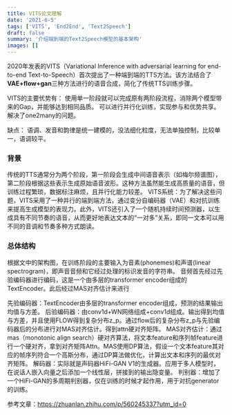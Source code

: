 ```yaml
---
title: VITS论文理解
date: '2021-6-5'
tags: ['VITS', 'End2End', 'Text2Speech']
draft: false
summary: '介绍端到端的Text2Speech模型的基本架构'
images: []
---
```


2020年发表的VITS（Variational Inference with adversarial learning for end-to-end Text-to-Speech）首次提出了一种端到端的TTS方法。该方法结合了**VAE+flow+gan**三种方法进行的语音合成，简化了传统TTS训练步骤。

VITS的主要优势有：
使用单一阶段就可以完成原有两阶段流程，消除两个模型带来的Gap，并能够达到相同品质。
可以进行并行化训练，实现参与和优势共享。
解决了one2many的问题。

缺点：
语调、发音和韵律是统一建模的，没法细化粒度，无法单独控制，比较单一，语调较平。


### 背景

传统的TTS通常分为两个阶段，第一阶段会生成中间语音表示（如梅尔频谱图），第二阶段根据这些表示生成原始语音波形。这种方法虽然能生成高质量的语音，但训练过程繁琐，数据标注麻烦，且并行化能力较差。
VITS系统：为了解决这些问题，VITS采用了一种并行的端到端方法，通过变分自编码器（VAE）和对抗训练来提高生成模型的表现力。此外，VITS还引入了一个随机持续时间预测器，以生成具有不同节奏的语音，从而更好地表达文本的“一对多”关系，即同一文本可以用不同的音调和节奏多种方式朗读。



### 总体结构

根据文中的架构图，在训练阶段的主要输入为音素(phonemes)和声谱(linear spectrogram)，即声音音频和它经过处理的标识发音的字符串。
音频首先经过先验编码器进行编码，这是一个由多层的transformer encoder组成的TextEncoder。此后经过MAS对齐估计来进行

先验编码器：TextEncoder由多层的transformer encoder组成，预测的结果输出均值与方差。
后验编码器：由conv1d+WN网络组成+conv1d组成。输出得到均值与方差，并且使用FLOW得到复杂分布z_p。通过flow后的复杂分布z_p与先验编码器后的分布进行对MAS对齐估计。得到attn硬对齐矩阵。
MAS对齐估计：通过mas（monotonic align search）硬对齐算法，将文本feature和序列帧feature进行一个硬对齐，拿到对齐矩阵Attn。MAS使用DP算法，假设一个文本feature其对应的帧序列符合一个高斯分布，通过DP算法做优化，计算出文本和序列的最优对齐矩阵。
解码器：实际就是声码器HiFi-GAN V1的生成器。应用于多人模型时，在说话人嵌入向量之后添加一个线性层，拼接到的输出隐变量。
判别器：增加了一个HiFi-GAN的多周期判别器，仅在训练的时候才起作用，用于对抗generator的训练。


参考文章：https://zhuanlan.zhihu.com/p/560245337?utm_id=0
